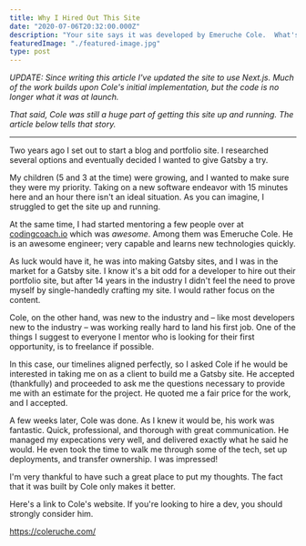 ```yaml
---
title: Why I Hired Out This Site
date: "2020-07-06T20:32:00.000Z"
description: "Your site says it was developed by Emeruche Cole.  What's the deal with that???"
featuredImage: "./featured-image.jpg"
type: post
---
```


*UPDATE: Since writing this article I've updated the site to use Next.js. Much of the work builds upon Cole's initial implementation, but the code is no longer what it was at launch.*

*That said, Cole was still a huge part of getting this site up and running.  The article below tells that story.*

---

Two years ago I set out to start a blog and portfolio site.  I researched several options and eventually decided I wanted to give Gatsby a try.

My children (5 and 3 at the time) were growing, and I wanted to make sure they were my priority.  Taking on a new software endeavor with 15 minutes here and an hour there isn't an ideal situation.  As you can imagine, I struggled to get the site up and running.

At the same time, I had started mentoring a few people over at [codingcoach.io](https://codingcoach.io) which was *awesome*.  Among them was Emeruche Cole.  He is an awesome engineer; very capable and learns new technologies quickly.

As luck would have it, he was into making Gatsby sites, and I was in the market for a Gatsby site.  I know it's a bit odd for a developer to hire out their portfolio site, but after 14 years in the industry I didn't feel the need to prove myself by single-handedly crafting my site.  I would rather focus on the content.

Cole, on the other hand, was new to the industry and – like most developers new to the industry – was working really hard to land his first job.  One of the things I suggest to everyone I mentor who is looking for their first opportunity, is to freelance if possible.

In this case, our timelines aligned perfectly, so I asked Cole if he would be interested in taking me on as a client to build me a Gatsby site.  He accepted (thankfully) and proceeded to ask me the questions necessary to provide me with an estimate for the project.  He quoted me a fair price for the work, and I accepted.

A few weeks later, Cole was done.  As I knew it would be, his work was fantastic.  Quick, professional, and thorough with great communication.  He managed my expecations very well, and delivered exactly what he said he would.  He even took the time to walk me through some of the tech, set up deployments, and transfer ownership.  I was impressed!

I'm very thankful to have such a great place to put my thoughts.  The fact that it was built by Cole only makes it better.

Here's a link to Cole's website.  If you're looking to hire a dev, you should strongly consider him. 

https://coleruche.com/